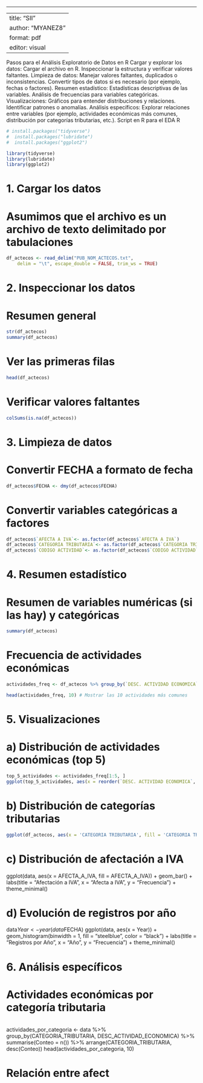 ------------------------------------------------------------------------

---
title: "SII"
author: "MYANEZ8"
format: pdf
editor: visual
---

Pasos para el Análisis Exploratorio de Datos en R Cargar y explorar los datos: Cargar el archivo en R. Inspeccionar la estructura y verificar valores faltantes. Limpieza de datos: Manejar valores faltantes, duplicados o inconsistencias. Convertir tipos de datos si es necesario (por ejemplo, fechas o factores). Resumen estadístico: Estadísticas descriptivas de las variables. Análisis de frecuencias para variables categóricas. Visualizaciones: Gráficos para entender distribuciones y relaciones. Identificar patrones o anomalías. Análisis específicos: Explorar relaciones entre variables (por ejemplo, actividades económicas más comunes, distribución por categorías tributarias, etc.). Script en R para el EDA R

```{r}
# install.packages("tidyverse")
#  install.packages("lubridate")
#  install.packages("ggplot2")

library(tidyverse)
library(lubridate)
library(ggplot2)
```

# 1. Cargar los datos

# Asumimos que el archivo es un archivo de texto delimitado por tabulaciones

```{r}
df_actecos <- read_delim("PUB_NOM_ACTECOS.txt",
    delim = "\t", escape_double = FALSE, trim_ws = TRUE)
```

# 2. Inspeccionar los datos

# Resumen general

```{r}
str(df_actecos)
summary(df_actecos)
```

# Ver las primeras filas

```{r}
head(df_actecos)
```

# Verificar valores faltantes

```{r}
colSums(is.na(df_actecos))
```

# 3. Limpieza de datos

# Convertir FECHA a formato de fecha

```{r}
df_actecos$FECHA <- dmy(df_actecos$FECHA)
```

# Convertir variables categóricas a factores

```{r}
df_actecos$`AFECTA A IVA`<- as.factor(df_actecos$`AFECTA A IVA`)
df_actecos$`CATEGORIA TRIBUTARIA`<- as.factor(df_actecos$`CATEGORIA TRIBUTARIA`)
df_actecos$`CODIGO ACTIVIDAD`<- as.factor(df_actecos$`CODIGO ACTIVIDAD`)
```

# 4. Resumen estadístico

# Resumen de variables numéricas (si las hay) y categóricas

```{r}
summary(df_actecos)
```

# Frecuencia de actividades económicas

```{r}
actividades_freq <- df_actecos %>% group_by(`DESC. ACTIVIDAD ECONOMICA`) %>% summarise(Conteo = n()) %>% arrange(desc(Conteo)) 

```

```{r}
head(actividades_freq, 10) # Mostrar las 10 actividades más comunes
```

# 5. Visualizaciones

# a) Distribución de actividades económicas (top 5)

```{r}

top_5_actividades <- actividades_freq[1:5, ]
ggplot(top_5_actividades, aes(x = reorder(`DESC. ACTIVIDAD ECONOMICA`, Conteo), y = Conteo)) + geom_bar(stat = "identity", fill = "steelblue") + coord_flip() + labs(title = "Top 5 Actividades Económicas", x = "Actividad", y = "Frecuencia") + theme_minimal()
```

# b) Distribución de categorías tributarias

```{r}
ggplot(df_actecos, aes(x = 'CATEGORIA TRIBUTARIA', fill = 'CATEGORIA TRIBUTARIA')) + geom_bar() + labs(title = "Distribución de Categorías Tributarias", x = "Categoría", y = "Frecuencia") + theme_minimal()


```

# c) Distribución de afectación a IVA

ggplot(data, aes(x = AFECTA_A_IVA, fill = AFECTA_A_IVA)) + geom_bar() + labs(title = "Afectación a IVA", x = "Afecta a IVA", y = "Frecuencia") + theme_minimal()

# d) Evolución de registros por año

data$Year <- year(data$FECHA) ggplot(data, aes(x = Year)) + geom_histogram(binwidth = 1, fill = "steelblue", color = "black") + labs(title = "Registros por Año", x = "Año", y = "Frecuencia") + theme_minimal()

# 6. Análisis específicos

# Actividades económicas por categoría tributaria

```{r}

```

actividades_por_categoria \<- data %\>% group_by(CATEGORIA_TRIBUTARIA, DESC_ACTIVIDAD_ECONOMICA) %\>% summarise(Conteo = n()) %\>% arrange(CATEGORIA_TRIBUTARIA, desc(Conteo)) head(actividades_por_categoria, 10)

# Relación entre afect
